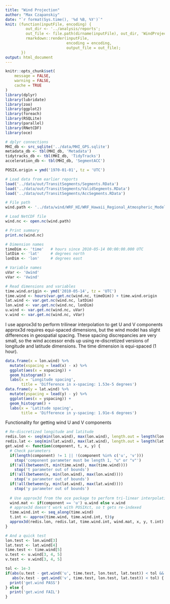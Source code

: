```yaml
---
title: "Wind Projection"
author: "Max Czapanskiy"
date: "`r format(Sys.time(), '%d %B, %Y')`"
knit: (function(inputFile, encoding) { 
         out_dir <- '../analysis/reports';
         out_file <- file.path(dirname(inputFile), out_dir, 'WindProjection.html');
         rmarkdown::render(inputFile,
                           encoding = encoding, 
                           output_file = out_file);
       })
output: html_document
---
```


```r
knitr::opts_chunk$set(
	message = FALSE,
	warning = FALSE,
	cache = TRUE
)
library(dplyr)
library(lubridate)
library(zoo)
library(ggplot2)
library(foreach)
library(RSQLite)
library(parallel)
library(RNetCDF)
library(oce)

# dplyr connections
MHI_db <- src_sqlite('../data/MHI_GPS.sqlite')
metadata_db <- tbl(MHI_db, 'Metadata')
tidytracks_db <- tbl(MHI_db, 'TidyTracks')
acceleration_db <- tbl(MHI_db, 'SegmentACC')

POSIX.origin = ymd('1970-01-01', tz = 'UTC')

# Load data from earlier reports
load('../data/out/TransitSegments/Segments.RData')
load('../data/out/TransitSegments/ValidSegments.RData')
load('../data/out/TransitSegments/AccSegments.RData')
```

```r
# File path
wind.path <- '../data/wind/WRF_HI/WRF_Hawaii_Regional_Atmospheric_Model_best.ncd.nc'

# Load NetCDF file
wind.nc <- open.nc(wind.path)

# Print summary
print.nc(wind.nc)

# Dimension names
timeDim <- 'time'   # hours since 2010-05-14 00:00:00.000 UTC
latDim <- 'lat'     # degrees north
lonDim <- 'lon'     # degrees east

# Variable names
uVar <- 'Uwind'
vVar <- 'Vwind'

# Read dimensions and variables
time.wind.origin <- ymd('2010-05-14', tz = 'UTC')
time.wind <- hours(var.get.nc(wind.nc, timeDim)) + time.wind.origin
lat.wind <- var.get.nc(wind.nc, latDim)
lon.wind <- var.get.nc(wind.nc, lonDim)
u.wind <- var.get.nc(wind.nc, uVar)
v.wind <- var.get.nc(wind.nc, vVar)
```

I use approx3d to perform trilinear interpolation to get U and V components approx3d requires equi-spaced dimensions, but the wind model has slight differences in geospatial spacing. These spacing discrepancies are very small, so the wind accessor ends up using re-discretized versions of longitude and latitude dimensions. The time dimension is equi-spaced (1 hour).
```r
data.frame(x = lon.wind) %>%
  mutate(xspacing = lead(x) - x) %>%
  ggplot(aes(x = xspacing)) +
  geom_histogram() +
  labs(x = 'Longitude spacing',
       title = 'Difference in x-spacing: 1.53e-5 degrees')
data.frame(y = lat.wind) %>%
  mutate(yspacing = lead(y) - y) %>%
  ggplot(aes(x = yspacing)) +
  geom_histogram() +
  labs(x = 'Latitude spacing',
       title = 'Difference in y-spacing: 1.91e-6 degrees')
```

Functionality for getting wind U and V components
```r
# Re-discretized longitude and latitude
redis.lon <- seq(min(lon.wind), max(lon.wind), length.out = length(lon.wind))
redis.lat <- seq(min(lat.wind), max(lat.wind), length.out = length(lat.wind))
get.wind <- function(component, t, x, y) {
  # Check parameters
  if(length(component) != 1 || !(component %in% c('u', 'v')))
    stop('component parameter must be length 1, "u" or "v"')
  if(!all(between(t, min(time.wind), max(time.wind))))
    stop('t parameter out of bounds')
  if(!all(between(x, min(lon.wind), max(lon.wind))))
    stop('x parameter out of bounds')
  if(!all(between(y, min(lat.wind), max(lat.wind))))
    stop('y parameter out of bounds')
  
  # Use approx3d from the oce package to perform tri-linear interpolation
  wind.mat <- if(component == 'u') u.wind else v.wind
  # approx3d doesn't work with POSIXct, so t gets re-indexed
  time.wind.int <- seq_along(time.wind)
  t.int <- approx(time.wind, time.wind.int, t)$y
  approx3d(redis.lon, redis.lat, time.wind.int, wind.mat, x, y, t.int)
}

# And a quick test
lon.test <- lon.wind[3]
lat.test <- lat.wind[4]
time.test <- time.wind[5]
u.test <- u.wind[3, 4, 5]
v.test <- v.wind[3, 4, 5]

tol <- 1e-3
if(abs(u.test - get.wind('u', time.test, lon.test, lat.test)) < tol &&
   abs(v.test - get.wind('v', time.test, lon.test, lat.test)) < tol) {
  print('get.wind PASS')
} else {
  print('get.wind FAIL')
}
```
